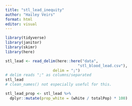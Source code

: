 ```yaml
---
title: "stl_lead_inequity"
author: "Hailey Veirs"
format: html
editor: visual
---
```


```r
library(tidyverse)
library(janitor)
library(skimr)
library(here)

```

```r
stl_lead <- read_delim(here::here("data", 
                                "stl_blood_lead.csv"), 
                     delim = ";")
# delim reads ";" as columns/separated
stl_lead
# clean_names() not especially useful for this.
```

```r
stl_lead_prop <- stl_lead %>% 
  dplyr::mutate(prop_white = (white / totalPop) * 100)
```

